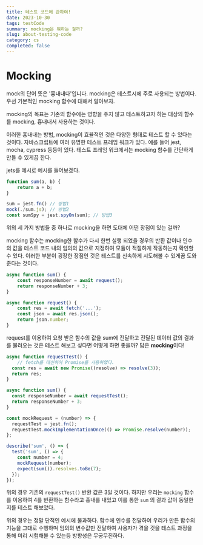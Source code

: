 ```yaml
---
title: 테스트 코드에 관하여!
date: 2023-10-30
tags: testCode
summary: mocking은 뭐하는 걸까?
slug: about-testing-code
category: cs
completed: false
---
```

# Mocking

mock의 단어 뜻은 '흉내내다'입니다. mocking은 테스트시에 주로 사용되는 방법이다. 우선 기본적인 mocking 함수에 대해서 알아보자.

mocking의 목표는 기존의 함수에는 영향을 주지 않고 테스트하고자 하는 대상의 함수를 mocking, 흉내내서 사용하는 것이다. 

이러한 흉내내는 방법, mocking이 효율적인 것은 다양한 형태로 테스트 할 수 있다는 것이다. 자바스크립트에 여러 유명한 테스트 프레임 워크가 있다. 예를 들어 jest, mocha, cypress 등등이 있다. 테스트 프레임 워크에서는 mocking 함수를 간단하게 만들 수 있게끔 한다. 

jets를 예시로 예시를 들어보겠다. 

```javascript
function sum(a, b) {
	return a + b;
}

sum = jest.fn() // 방법1
mock(./sum.js); // 방법2
const sumSpy = jest.spyOn(sum); // 방법3
```

위의 세 가지 방법들 중 하나로 mocking을 하면 도대체 어떤 장점이 있는 걸까?

mocking 함수는 mocking한 함수가 다시 한번 실행 되었을 경우의 반환 값이나 인수의 값을 테스트 코드 내의 임의의 값으로 지정하여 모듈이 적절하게 작동하는지 확인할 수 있다. 이러한 부분이 굉장한 장점인 것은 테스트를 신속하게 시도해볼 수 있게끔 도와준다는 것이다.

```javascript
async function sum() {
	const responseNumber = await request();
	return responseNumber + 3;
}

async function request() {
	const res = await fetch('...');
	const json = await res.json();
	return json.number;
}
```

request를 이용하여 요청 받은 함수의 값을 sum에 전달하고 전달된 데이터 값의 결과를 불러오는 것은 테스트 해보고 싶다면 어떻게 하면 좋을까?
답은 **mocking**이다!

```javascript
async function requestTest() {
	// fetch를 대신하여 Promise를 사용하였다.
  const res = await new Promise((resolve) => resolve(3));
  return res;
}

async function sum() {
  const responseNumber = await requestTest();
  return responseNumber + 3;
}

const mockRequest = (number) => {
  requestTest = jest.fn();
  requestTest.mockImplementationOnce(() => Promise.resolve(number));
};

describe('sum', () => {
  test('sum', () => {
    const number = 4;
    mockRequest(number);
    expect(sum()).resolves.toBe(7);
  });
});
```

위의 경우 기존의 `requestTest()` 반환 값은 3일 것이다. 하지만 우리는 `mocking` 함수를 이용하여 4를 반환하는 함수라고 흉내를 내었고 이를 통한 `sum` 의 결과 값이 동일한지를 테스트 해보았다.

위의 경우는 정말 단적인 예시에 불과하다. 함수에 인수를 전달하여 우리가 만든 함수의 기능을 그대로 수행하며 임의의 변수값만 전달하여 사용자가 겪을 것을 테스트 과정을 통해 미리 시험해볼 수 있는등 방향성은 무궁무진하다.

